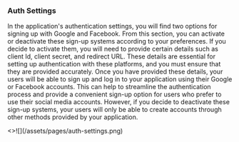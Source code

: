 
### Auth Settings

<p className="my-4">
  In the application's authentication settings, you will find two options for
  signing up with Google and Facebook. From this section, you can activate or
  deactivate these sign-up systems according to your preferences. If you decide
  to activate them, you will need to provide certain details such as client Id,
  client secret, and redirect URL. These details are essential for setting up
  authentication with these platforms, and you must ensure that they are
  provided accurately. Once you have provided these details, your users will be
  able to sign up and log in to your application using their Google or Facebook
  accounts. This can help to streamline the authentication process and provide a
  convenient sign-up option for users who prefer to use their social media
  accounts. However, if you decide to deactivate these sign-up systems, your
  users will only be able to create accounts through other methods provided by
  your application.
</p>

<Card image>
  <>![](/assets/pages/auth-settings.png)</>
</Card>
